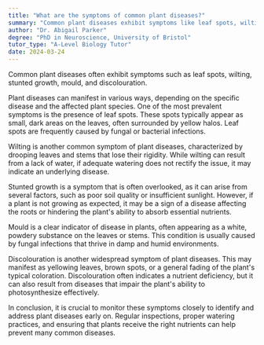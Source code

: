 ```yaml
---
title: "What are the symptoms of common plant diseases?"
summary: "Common plant diseases exhibit symptoms like leaf spots, wilting, stunted growth, mold, and discoloration, indicating various health issues that can affect plant vitality and productivity."
author: "Dr. Abigail Parker"
degree: "PhD in Neuroscience, University of Bristol"
tutor_type: "A-Level Biology Tutor"
date: 2024-03-24
---
```


Common plant diseases often exhibit symptoms such as leaf spots, wilting, stunted growth, mould, and discolouration.

Plant diseases can manifest in various ways, depending on the specific disease and the affected plant species. One of the most prevalent symptoms is the presence of leaf spots. These spots typically appear as small, dark areas on the leaves, often surrounded by yellow halos. Leaf spots are frequently caused by fungal or bacterial infections.

Wilting is another common symptom of plant diseases, characterized by drooping leaves and stems that lose their rigidity. While wilting can result from a lack of water, if adequate watering does not rectify the issue, it may indicate an underlying disease.

Stunted growth is a symptom that is often overlooked, as it can arise from several factors, such as poor soil quality or insufficient sunlight. However, if a plant is not growing as expected, it may be a sign of a disease affecting the roots or hindering the plant's ability to absorb essential nutrients.

Mould is a clear indicator of disease in plants, often appearing as a white, powdery substance on the leaves or stems. This condition is usually caused by fungal infections that thrive in damp and humid environments.

Discolouration is another widespread symptom of plant diseases. This may manifest as yellowing leaves, brown spots, or a general fading of the plant's typical coloration. Discolouration often indicates a nutrient deficiency, but it can also result from diseases that impair the plant's ability to photosynthesize effectively.

In conclusion, it is crucial to monitor these symptoms closely to identify and address plant diseases early on. Regular inspections, proper watering practices, and ensuring that plants receive the right nutrients can help prevent many common diseases.
    